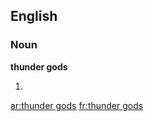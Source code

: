 ==English==

===Noun===
'''thunder gods'''

# {{plural of|thunder god}}

[[ar:thunder gods]]
[[fr:thunder gods]]